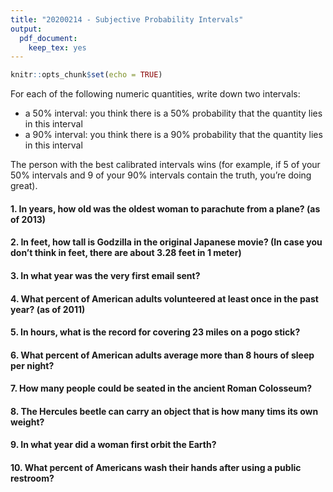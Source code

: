 ```yaml
---
title: "20200214 - Subjective Probability Intervals"
output:
  pdf_document:
    keep_tex: yes
---
```


```r
knitr::opts_chunk$set(echo = TRUE)
```

For each of the following numeric quantities, write down two intervals:

 * a 50% interval: you think there is a 50% probability that the quantity lies in this interval
 * a 90% interval: you think there is a 90% probability that the quantity lies in this interval

The person with the best calibrated intervals wins (for example, if 5 of your 50% intervals and 9 of your 90\% intervals contain the truth, you're doing great).

#### 1. In years, how old was the oldest woman to parachute from a plane?  (as of 2013)

\vspace{0.75cm}

#### 2. In feet, how tall is Godzilla in the original Japanese movie?  (In case you don't think in feet, there are about 3.28 feet in 1 meter)

\vspace{0.75cm}

#### 3. In what year was the very first email sent?

\vspace{0.75cm}

#### 4. What percent of American adults volunteered at least once in the past year? (as of 2011)

\vspace{0.75cm}

#### 5. In hours, what is the record for covering 23 miles on a pogo stick? 

\vspace{0.75cm}

#### 6. What percent of American adults average more than 8 hours of sleep per night?

\vspace{0.75cm}

#### 7. How many people could be seated in the ancient Roman Colosseum?

\vspace{0.75cm}

#### 8. The Hercules beetle can carry an object that is how many tims its own weight?

\vspace{0.75cm}

#### 9. In what year did a woman first orbit the Earth?

\vspace{0.75cm}

#### 10. What percent of Americans wash their hands after using a public restroom?


